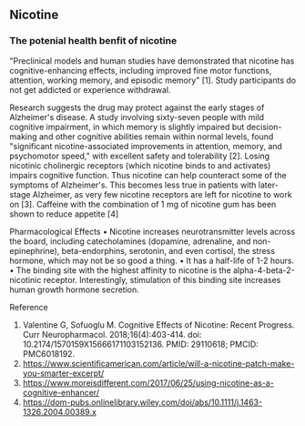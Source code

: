 ## Nicotine 

### The potenial health benfit of nicotine

"Preclinical models and human studies have demonstrated that nicotine has cognitive-enhancing effects, including improved fine motor functions, attention, working memory, and episodic memory" [1]. Study participants do not get addicted or experience withdrawal.

Research suggests the drug may protect against the early stages of Alzheimer's disease. A study involving sixty-seven people with mild cognitive impairment, in which memory is slightly impaired but decision-making and other cognitive abilities remain within normal levels, found "significant nicotine-associated improvements in attention, memory, and psychomotor speed," with excellent safety and tolerability [2]. Losing nicotinic cholinergic receptors (which nicotine binds to and activates) impairs cognitive function. Thus nicotine can help counteract some of the symptoms of Alzheimer's. This becomes less true in patients with later-stage Alzheimer, as very few nicotine receptors are left for nicotine to work on [3]. Caffeine with the combination of 1 mg of nicotine gum has been shown to reduce appetite [4]

Pharmacological Effects
 • Nicotine increases neurotransmitter levels across the board, including catecholamines (dopamine, adrenaline, and non-epinephrine), beta-endorphins, serotonin, and even cortisol, the stress hormone, which may not be so good a thing.
 • It has a half-life of 1-2 hours.
 • The binding site with the highest affinity to nicotine is the alpha-4-beta-2-nicotinic receptor. Interestingly, stimulation of this binding site increases human growth hormone secretion.

Reference
 1. Valentine G, Sofuoglu M. Cognitive Effects of Nicotine: Recent Progress. Curr Neuropharmacol. 2018;16(4):403-414. doi: 10.2174/1570159X15666171103152136. PMID: 29110618; PMCID: PMC6018192.
 2. https://www.scientificamerican.com/article/will-a-nicotine-patch-make-you-smarter-excerpt/
 3. https://www.moreisdifferent.com/2017/06/25/using-nicotine-as-a-cognitive-enhancer/
 4. https://dom-pubs.onlinelibrary.wiley.com/doi/abs/10.1111/j.1463-1326.2004.00389.x